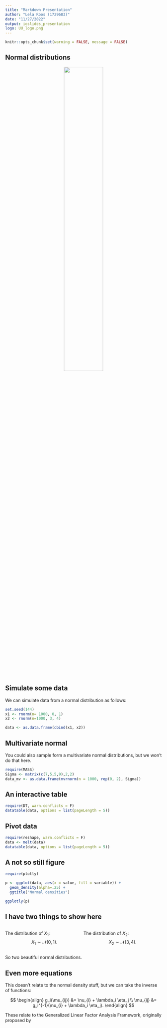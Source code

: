 ```yaml
---
title: "Markdown Presentation"
author: "Lela Roos (1729683)"
date: "11/27/2022"
output: ioslides_presentation
logo: UU_logo.png
---
```

```r
knitr::opts_chunk$set(warning = FALSE, message = FALSE) 
```

## Normal distributions

<center>
![](https://www.siliconrepublic.com/wp-content/uploads/2015/10/Statistician_memes_10.png){width=50%}
</center>

## Simulate some data
We can simulate data from a normal distribution as follows:

```r
set.seed(144)
x1 <- rnorm(n= 1000, 0, 1)
x2 <- rnorm(n=1000, 3, 4)

data <- as.data.frame(cbind(x1, x2))
```

## Multivariate normal
You could also sample form a multivariate normal distributions,
but we won't do that here.
```r
require(MASS)
Sigma <- matrix(c(7,5,5,9),2,2)
data_mv <- as.data.frame(mvrnorm(n = 1000, rep(0, 2), Sigma))
```


## An interactive table
```r
require(DT, warn.conflicts = F)
datatable(data, options = list(pageLength = 5))
```
## Pivot data
```r
require(reshape, warn.conflicts = F)
data <- melt(data)
datatable(data, options = list(pageLength = 5))
```




## A not so still figure

```r
require(plotly)

p <- ggplot(data, aes(x = value, fill = variable)) + 
  geom_density(alpha=.25) + 
  ggtitle("Normal densities")

ggplotly(p)
```

## I have two things to show here

<div style="float: left; width: 50%;">
The distribution of $X_1$:
 $$X_1 \sim  \mathcal{N}(0, 1).$$
</div>

<div style="float: right; width: 50%;">
The distribution of $X_2$:
 $$X_2 \sim  \mathcal{N}(3, 4).$$
</div>

<div style="clear: both;"></div>
So two beautiful normal distributions.

## Even more equations
This doesn't relate to the normal density stuff, but we can take
the inverse of functions:

$$
\begin{align}
g_i(\mu_{ij}) &= \nu_{i} + \lambda_i \eta_j \\
\mu_{ij} &= g_i^{-1}(\nu_{i} + \lambda_i \eta_j).
\end{align}
$$

These relate to the Generalized Linear Factor Analysis Framework, originally proposed by 








